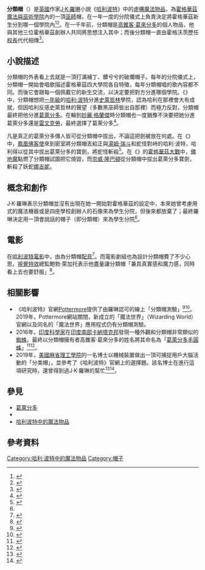 {{noteTA
|G1=哈利波特
}}
{{Infobox fictional artifact
| name            = 分院帽
| colour          = 
| image           = SortingHat HarryPotterExhibition CiteDuCinema ParisSaintDenis(19).jpg
| caption         = 分類帽
| source          = [[哈利波特|哈利波特]]
| creator         = [[J·K·羅琳|J·K·羅琳]]
| first           = 《{{哈利波特1}}》
}}
'''分類帽'''（{{lang-en|Sorting Hat}}）是[[英國|英國]]作家[[J·K·羅琳|J·K·羅琳]]小說《[[哈利波特|哈利波特]]》中的[[哈利波特中的魔法物品|虛構魔法物品]]，為[[霍格華茲魔法與巫術學院|霍格華茲魔法與巫術學院]]內的一頂[[巫師_(哈利波特)|巫師]]帽，在一年一度的分院儀式上負責決定將霍格華茲新生分到哪一個學院內<ref>{{Cite book|title=哈利波特的哲學世界|last=大衛·巴格特、蕭恩·克萊因|publisher=麥田出版|year=2006年9月|isbn=978-986-173-124-7|location=臺北}}</ref><ref>{{Cite book|title=哈利波特的祕密：與J·K·羅琳對話|last=J·K·羅琳|publisher=皇冠|year=2002年7月|isbn=957-33-1878-4|location=臺北|last2=琳賽·費瑟}}</ref>。在一千年前，分類帽是[[高錐客·葛來分多|高錐客·葛來分多]]的個人物品，他與其他三位霍格華茲創辦人共同將思想注入其中；而後分類帽一直由霍格沃茨歷任[[校長|校長]]代代相傳<ref name=":0">{{Cite web|url=https://www.pottermore.com/writing-by-jk-rowling/the-sorting-hat|title=The Sorting Hat|accessdate=2018-07-23|publisher=Pottermore|archive-url=https://web.archive.org/web/20180723182145/https://www.pottermore.com/writing-by-jk-rowling/the-sorting-hat|archive-date=2018-07-23|dead-url=no}}</ref>。

==小說描述==
分類帽的外表看上去就是一頂打滿補丁、髒兮兮的破爛帽子。每年的分院儀式上，分類帽一開始會唱歌描述霍格華茲四大學院各自特徵，每年分類帽唱的歌內容都不同。而後它會跟每一個佩戴它的新生交流，以決定要把對方分進哪個學院。《{{哈利波特1}}》中，分類帽想把[[一年級|一年級]]的[[哈利·波特_(小說角色)|哈利·波特]]分進[[史萊哲林|史萊哲林]]學院，認為哈利在那裡會大有成就，但因哈利反感史萊哲林的聲望（多數黑巫師皆出自那裡）而極力反對，分類帽最終把他分進[[葛萊分多|葛萊分多]]。在輪到[[妙麗·格蘭傑|妙麗·格蘭傑]]時分類帽也一度猶豫不決要把她分進葛萊分多還是[[雷文克勞|雷文克勞]]，最終選擇了葛萊分多<ref>{{Cite web|url=https://www.pottermore.com/writing-by-jk-rowling/hatstall|title=Hatstall|accessdate=2018-07-23|author=J.K. Rowling|publisher=Pottermore|archive-url=https://web.archive.org/web/20180723182301/https://www.pottermore.com/writing-by-jk-rowling/hatstall|archive-date=2018-07-23|dead-url=no}}</ref>。

凡是真正的葛萊分多傳人皆可從分類帽中拔出{{link-nl|葛萊分多的寶劍|Zwaard van Griffoendor}}，不論這把劍被放在何處。在《{{哈利波特2}}》中，[[鳳凰|鳳凰]][[佛客使|佛客使]]來到密室將分類帽丟給正與[[湯姆·瑞斗|湯姆·瑞斗]]和蛇怪對峙的哈利·波特，哈利得以從其中拔出葛萊分多的寶劍，將蛇怪斬殺<ref>{{Cite book|title=哈利波特——消失的密室|last=J·K·羅琳|publisher=皇冠文化|year=2001年1月|isbn=957-33-1758-3|location=臺北}}</ref>。在《{{哈利波特7}}》的[[霍格華茲大戰|霍格華茲大戰]]中，[[佛地魔|佛地魔]]點燃了分類帽試圖把它燒毀，而[[奈威·隆巴頓|奈威·隆巴頓]]從分類帽中拔出葛萊分多寶劍，斬殺了妖蛇[[娜吉妮|娜吉妮]]。

==概念和創作==
J·K·羅琳表示分類帽並沒有出現在她一開始對霍格華茲的設定中，本來她曾考慮用{{Le|希思·羅賓遜|W. Heath Robinson}}式的魔法機器或是四座學校創辦人的石像來為學生分院，但後來都放棄了；最終羅琳決定用一頂會說話的帽子（即分類帽）來為學生分院<ref name=":0" />。

== 電影 ==
在[[哈利波特系列電影|哈利波特電影]]中，由{{Le|萊斯利·菲利普斯|Leslie Phillips}}為分類帽[[配音|配音]]<ref>{{Cite web|url=https://www.imdb.com/character/ch0001041/|title=The Sorting Hat (Character)|accessdate=2018-07-23|author=|date=|publisher=IMDB|archiveurl=https://web.archive.org/web/20160630134504/https://www.imdb.com/character/ch0001041/|archivedate=2016-06-30|dead-url=no}}</ref>。而電影劇組也為設計分類帽費了不少心思，[[視覺特效|視覺特效]]總監鮑勃·萊加托表示他盡量讓分類帽「兼具真實感和魔力感，同時看上去也要舒服」<ref name="布萊恩·西布利">{{Cite book|title=哈利波特電影魔法書：八部電影幕後製作全記錄|last=[[布萊恩·希伯理|布萊恩·西布利]]|publisher=佳魁文化|year=2014年10月|isbn=978-986-5712-89-1|location=臺北}}</ref>{{Rp|42}}。

== 相關影響 ==
* 《哈利波特》官網[[Pottermore|Pottermore]]提供了由羅琳認可的線上「分類帽測驗」<ref>{{Cite news|url=https://tw.appledaily.com/new/realtime/20160131/787437/|title=《哈利波特》分類帽測驗 結果令粉絲大驚|date=2016-01-31|newspaper=臺灣蘋果日報|accessdate=2018-07-23|language=zh-TW|archive-url=https://web.archive.org/web/20180803210326/https://tw.appledaily.com/new/realtime/20160131/787437/|archive-date=2018-08-03|dead-url=no}}</ref><ref>{{Cite web|url=https://news.tvbs.com.tw/fun/564188|title=分類帽也會錯？ 馬份竟不屬於「史萊哲林」…|accessdate=2018-07-23|date=2015-01-23|publisher=TVBS新聞網|archive-date=2019-08-01|archive-url=https://web.archive.org/web/20190801210819/https://news.tvbs.com.tw/fun/564188|dead-url=no}}</ref>。2019年，Pottermore網站關閉，新成立的「魔法世界」（Wizarding World）官網以及同名的「魔法世界」應用程式仍有分類帽測驗。
* 2016年，[[印度|印度]][[科學家|科學家]]在[[印度南部|印度南部]][[卡納塔克邦|卡納塔克邦]]發現一種外觀和分類帽非常類似的[[蜘蛛|蜘蛛]]，最終以分類帽擁有者高錐客·葛來分多的姓名將其命名為「[[葛萊分多毛圓蛛|葛萊分多毛圓蛛]]」<ref>{{Cite news|url=http://www.chinatimes.com/realtimenews/20161216002263-260408|title=長得跟分類帽一模一樣！這蜘蛛以哈利波特角色命名|author=張達智|date=2016-12-16|newspaper=中時電子報|accessdate=2018-07-23|language=zh-TW|archive-url=https://web.archive.org/web/20161217131952/http://www.chinatimes.com/realtimenews/20161216002263-260408|archive-date=2016-12-17|dead-url=no}}</ref><ref>{{Cite news|url=https://tw.appledaily.com/new/realtime/20161215/1013261/|title=波特迷快看！ 深山發現「分類帽」蜘蛛|author=余浚安|date=2016-12-15|newspaper=臺灣蘋果日報|accessdate=2018-07-23|language=zh-TW|archive-date=2018-10-12|archive-url=https://web.archive.org/web/20181012015938/https://tw.appledaily.com/new/realtime/20161215/1013261/|dead-url=no}}</ref>。
*2019年，[[美國|美國]][[麻省理工學院|麻省理工學院]]的一名博士以機械裝置做出一頂可捕捉用戶大腦活動的「分类帽」，並參考了《哈利波特》官網上的選擇題。該名博士在進行這項研究時，還曾得到過J·K·羅琳的幫忙<ref>{{Cite web|title=哇！「哈利波特分類帽」發明出來了 JK羅琳也加入研究|url=https://www.nownews.com/news/20190303/3252446/|date=2019-03-03|accessdate=2019-03-04|language=zh-TW|publisher=NOWnews 今日新聞|archive-date=2019-07-31|archive-url=https://web.archive.org/web/20190731191017/https://www.nownews.com/news/20190303/3252446/|dead-url=no}}</ref><ref>{{Cite web|title=【哈利波特】麻省理工學院研發真「分類帽」 JK羅琳都有幫忙|url=https://www.hk01.com/電影/301332/哈利波特-麻省理工學院研發真-分類帽-jk羅琳都有幫忙|date=2019-03-03|accessdate=2019-03-04|language=zh-HK|author=沈洛嘉|publisher=香港01|archive-date=2021-10-20|archive-url=https://web.archive.org/web/20211020162842/https://www.hk01.com/%E9%9B%BB%E5%BD%B1/301332/%E5%93%88%E5%88%A9%E6%B3%A2%E7%89%B9-%E9%BA%BB%E7%9C%81%E7%90%86%E5%B7%A5%E5%AD%B8%E9%99%A2%E7%A0%94%E7%99%BC%E7%9C%9F-%E5%88%86%E9%A1%9E%E5%B8%BD-jk%E7%BE%85%E7%90%B3%E9%83%BD%E6%9C%89%E5%B9%AB%E5%BF%99|dead-url=no}}</ref>。

==參見==
* [[葛萊分多|葛萊分多]]
* {{link-nl|葛萊分多的寶劍|Zwaard van Griffoendor}}
* [[哈利波特中的魔法物品|哈利波特中的魔法物品]]

==參考資料==
{{reflist|2}}

{{哈利波特}}

{{Portal bar|哈利波特|推想小說|border=no}}

{{DEFAULTSORT:Sorting Hat}}
[[Category:哈利·波特中的魔法物品|Category:哈利·波特中的魔法物品]]
[[Category:帽子|Category:帽子]]